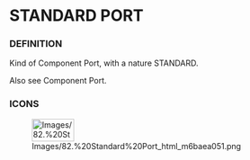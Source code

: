 
= STANDARD PORT =

=== DEFINITION ===

Kind of Component Port, with a nature STANDARD.


Also see Component Port.


=== ICONS ===

[[Image:Images/82.%20Standard%20Port_html_m6baea051.png|75x40px]]


<br>

